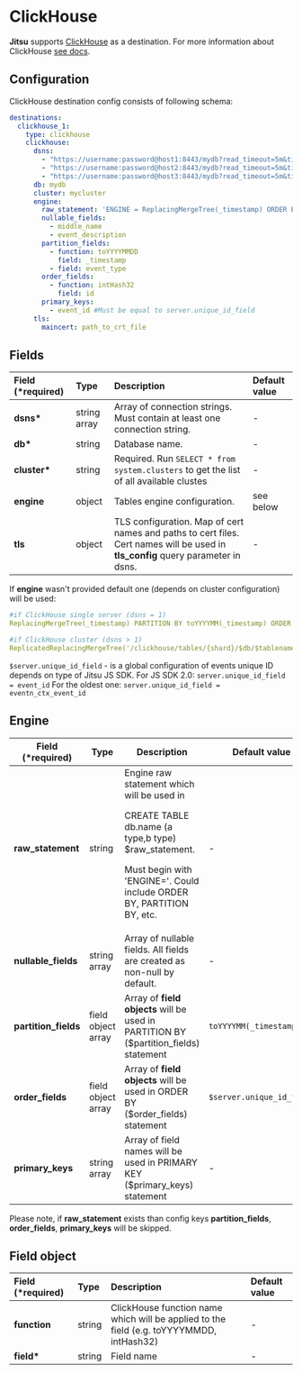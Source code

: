 # ClickHouse

**Jitsu** supports [ClickHouse](https://clickhouse.tech/) as a destination. For more information about
ClickHouse [see docs](https://clickhouse.tech/docs/en/).

## Configuration

ClickHouse destination config consists of following schema:

```yaml
destinations:
  clickhouse_1:
    type: clickhouse
    clickhouse:
      dsns:
        - "https://username:password@host1:8443/mydb?read_timeout=5m&timeout=5m&enable_http_compression=1&tls_config=maincert"
        - "https://username:password@host2:8443/mydb?read_timeout=5m&timeout=5m&enable_http_compression=1&tls_config=maincert"
        - "https://username:password@host3:8443/mydb?read_timeout=5m&timeout=5m&enable_http_compression=1&tls_config=maincert"
      db: mydb
      cluster: mycluster
      engine:
        raw_statement: 'ENGINE = ReplacingMergeTree(_timestamp) ORDER BY (event_id)' #Optional
        nullable_fields:
          - middle_name
          - event_description
        partition_fields:
          - function: toYYYYMMDD
            field: _timestamp
          - field: event_type
        order_fields:
          - function: intHash32
            field: id
        primary_keys:
          - event_id #Must be equal to server.unique_id_field
      tls:
        maincert: path_to_crt_file
```

## Fields

| Field \(\*required\) | Type | Description | Default value |
| :--- | :--- | :--- | :--- |
| **dsns\*** | string array | Array of connection strings. Must contain at least one connection string. | - |
| **db\*** | string | Database name. | - |
| **cluster\*** | string | Required. Run `SELECT * from system.clusters` to get  the list of all available clustes | - |
| **engine** | object | Tables engine configuration.  | see below |
| **tls**  | object | TLS configuration. Map of cert names and paths to cert files. Cert names will be used in **tls\_config** query parameter in dsns. | - |

If **engine** wasn't provided default one \(depends on cluster configuration\) will be used:

```yaml
#if ClickHouse single server (dsns = 1)
ReplacingMergeTree(_timestamp) PARTITION BY toYYYYMM(_timestamp) ORDER BY ($server.unique_id_field)

#if ClickHouse cluster (dsns > 1)
ReplicatedReplacingMergeTree('/clickhouse/tables/{shard}/$db/$tablename', '{replica}', _timestamp) PARTITION BY toYYYYMM(_timestamp) ORDER BY ($server.unique_id_field)
```

`$server.unique_id_field` - is a global configuration of events unique ID depends on type of Jitsu JS SDK.
For JS SDK 2.0: `server.unique_id_field = event_id`
For the oldest one: `server.unique_id_field = eventn_ctx_event_id`


## Engine

<table>
  <thead>
    <tr>
      <th>Field (*required)</th>
      <th>Type</th>
      <th>Description</th>
      <th>Default value</th>
    </tr>
  </thead>
  <tbody>
    <tr>
      <td><b>raw_statement</b>
      </td>
      <td>string</td>
      <td>
          Engine raw statement which will be used in
        <p>CREATE TABLE db.name (a type,b type) $raw_statement.</p>
        <p>Must begin with &apos;ENGINE=&apos;. Could include ORDER BY, PARTITION
          BY, etc.</p>
      </td>
      <td>-</td>
    </tr>
    <tr>
      <td><b>nullable_fields</b>
      </td>
      <td>string array</td>
      <td>Array of nullable fields. All fields are created as non-null by default.</td>
      <td>-</td>
    </tr>
    <tr>
      <td><b>partition_fields</b>
      </td>
      <td>field object array</td>
      <td>Array of <b>field</b>  <b>objects</b> will be used in PARTITION BY ($partition_fields)
        statement</td>
      <td><code inline={true}>toYYYYMM(_timestamp)</code>
      </td>
    </tr>
    <tr>
      <td><b>order_fields</b>
      </td>
      <td>field object array</td>
      <td>Array of <b>field</b>  <b>objects</b> will be used in ORDER BY ($order_fields)
        statement</td>
      <td><code inline={true}>$server.unique_id_field</code>
      </td>
    </tr>
    <tr>
      <td><b>primary_keys</b>
      </td>
      <td>string array</td>
      <td>Array of field names will be used in PRIMARY KEY ($primary_keys) statement</td>
      <td
     >-</td>
    </tr>
  </tbody>
</table>

<Hint>
Please note, if <b>raw_statement</b> exists than config keys <b>partition_fields</b>, <b>order_fields</b>,
<b>primary_keys</b> will be skipped.
</Hint>

## Field object

| Field \(\*required\) | Type | Description | Default value |
| :--- | :--- | :--- | :--- |
| **function** | string | ClickHouse function name which will be applied to the field \(e.g. toYYYYMMDD, intHash32\) | - |
| **field\*** | string | Field name | - |

